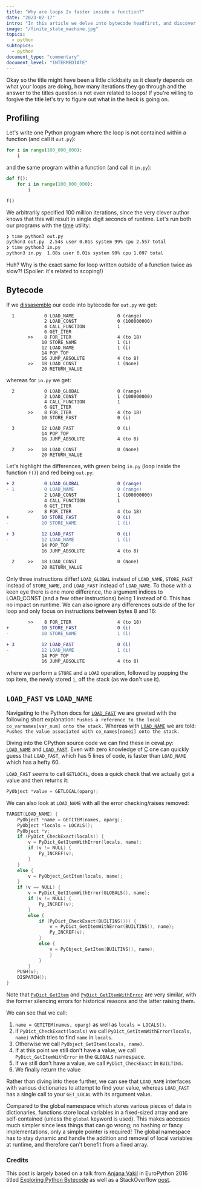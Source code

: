 ```yaml
---
title: "Why are loops 2x faster inside a function?"
date: "2023-02-17"
intro: "In this article we delve into bytecode headfirst, and discover why some instructions may be faster than others."
image: "/finite_state_machine.jpg"
topics:
  - python
subtopics:
  - python
document_type: "commentary"
document_level: "INTERMEDIATE"
---
```


Okay so the title might have been a little clickbaity as it clearly depends on what your loops are doing, how many iterations they go through and the answer to the titles question is not even related to loops! If you're willing to forgive the title let's try to figure out what in the heck is going on.

## Profiling

Let's write one Python program where the loop is not contained within a function (and call it `out.py`):

```python
for i in range(100_000_000):
    i
```

and the same program within a function (and call it `in.py`):

```python
def f():
    for i in range(100_000_000):
        i

f()
```

We arbitrarily specified 100 million iterations, since the very clever author knows that this will result in single digit seconds of runtime. Let's run both our programs with the [time](<https://en.wikipedia.org/wiki/Time_(Unix)>) utility:

```bash
❯ time python3 out.py
python3 out.py  2.54s user 0.01s system 99% cpu 2.557 total
❯ time python3 in.py
python3 in.py  1.08s user 0.01s system 99% cpu 1.097 total
```

Huh? Why is the exact same for loop written outside of a function twice as slow?! (Spoiler: it's related to scoping!)

## Bytecode

If we [dissasemble](https://docs.python.org/3/library/dis.html) our code into bytecode for `out.py` we get:

```text
  1           0 LOAD_NAME                0 (range)
              2 LOAD_CONST               0 (100000000)
              4 CALL_FUNCTION            1
              6 GET_ITER
        >>    8 FOR_ITER                 4 (to 18)
             10 STORE_NAME               1 (i)
             12 LOAD_NAME                1 (i)
             14 POP_TOP
             16 JUMP_ABSOLUTE            4 (to 8)
        >>   18 LOAD_CONST               1 (None)
             20 RETURN_VALUE
```

whereas for `in.py` we get:

```text
  2           0 LOAD_GLOBAL              0 (range)
              2 LOAD_CONST               1 (100000000)
              4 CALL_FUNCTION            1
              6 GET_ITER
        >>    8 FOR_ITER                 4 (to 18)
             10 STORE_FAST               0 (i)

  3          12 LOAD_FAST                0 (i)
             14 POP_TOP
             16 JUMP_ABSOLUTE            4 (to 8)

  2     >>   18 LOAD_CONST               0 (None)
             20 RETURN_VALUE
```

Let's highlight the differences, with green being `in.py` (loop inside the function `f()`) and red being `out.py`:

```diff
+ 2           0 LOAD_GLOBAL              0 (range)
- 1           0 LOAD_NAME                0 (range)
              2 LOAD_CONST               1 (100000000)
              4 CALL_FUNCTION            1
              6 GET_ITER
        >>    8 FOR_ITER                 4 (to 18)
+            10 STORE_FAST               0 (i)
-            10 STORE_NAME               1 (i)

+ 3          12 LOAD_FAST                0 (i)
-            12 LOAD_NAME                1 (i)
             14 POP_TOP
             16 JUMP_ABSOLUTE            4 (to 8)

  2     >>   18 LOAD_CONST               0 (None)
             20 RETURN_VALUE
```

Only three instructions differ! `LOAD_GLOBAL` instead of `LOAD_NAME`, `STORE_FAST` instead of `STORE_NAME`, and `LOAD_FAST` instead of `LOAD_NAME`. To those with a keen eye there is one more difference, the argument indices to LOAD_CONST (and a few other instructions) being 1 instead of 0. This has no impact on runtime. We can also ignore any differences outside of the for loop and only focus on instructions between bytes 8 and 16:

```diff
        >>    8 FOR_ITER                 4 (to 18)
+            10 STORE_FAST               0 (i)
-            10 STORE_NAME               1 (i)

+ 3          12 LOAD_FAST                0 (i)
-            12 LOAD_NAME                1 (i)
             14 POP_TOP
             16 JUMP_ABSOLUTE            4 (to 8)
```

where we perform a `STORE` and a `LOAD` operation, followed by popping the top item, the newly stored `i`, off the stack (as we don't use it).

## `LOAD_FAST` vs `LOAD_NAME`

Navigating to the Python docs for [`LOAD_FAST`](https://docs.python.org/3.12/library/dis.html#opcode-LOAD_FAST) we are greeted with the following short explanation:
`Pushes a reference to the local co_varnames[var_num] onto the stack.` Whereas with [`LOAD_NAME`](https://docs.python.org/3.12/library/dis.html#opcode-LOAD_NAME) we are told:
`Pushes the value associated with co_names[namei] onto the stack.`

Diving into the CPython source code we can find these in ceval.py: [`LOAD_NAME`](https://github.com/python/cpython/blob/8a285df806816805484fed36dce5fd5b77a215a6/Python/ceval.c#L2961) and [`LOAD_FAST`](https://github.com/python/cpython/blob/8a285df806816805484fed36dce5fd5b77a215a6/Python/ceval.c#L1811). Even with zero knowledge of [C](<https://en.wikipedia.org/wiki/C_(programming_language)>) one can quickly guess that `LOAD_FAST`, which has 5 lines of code, is faster than `LOAD_NAME` which has a hefty 60.

`LOAD_FAST` seems to call `GETLOCAL`, does a quick check that we actually got a value and then returns it:

```c
PyObject *value = GETLOCAL(oparg);
```

We can also look at `LOAD_NAME` with all the error checking/raises removed:

```c
TARGET(LOAD_NAME) {
    PyObject *name = GETITEM(names, oparg);
    PyObject *locals = LOCALS();
    PyObject *v;
    if (PyDict_CheckExact(locals)) {
        v = PyDict_GetItemWithError(locals, name);
        if (v != NULL) {
            Py_INCREF(v);
        }
    }
    else {
        v = PyObject_GetItem(locals, name);
    }
    if (v == NULL) {
        v = PyDict_GetItemWithError(GLOBALS(), name);
        if (v != NULL) {
            Py_INCREF(v);
        }
        else {
            if (PyDict_CheckExact(BUILTINS())) {
                v = PyDict_GetItemWithError(BUILTINS(), name);
                Py_INCREF(v);
            }
            else {
                v = PyObject_GetItem(BUILTINS(), name);
                }
            }
        }
    PUSH(v);
    DISPATCH();
}
```

Note that [`PyDict_GetItem`](https://github.com/python/cpython/blob/42fee931d055a3ef8ed31abe44603b9b2856e04d/Objects/dictobject.c#L1649) and [`PyDict_GetItemWithError`](https://github.com/python/cpython/blob/42fee931d055a3ef8ed31abe44603b9b2856e04d/Objects/dictobject.c#L1770) are very similar, with the former silencing errors for historical reasons and the latter raising them.

We can see that we call:

1. `name = GETITEM(names, oparg)` as well as `locals = LOCALS()`.
2. if `PyDict_CheckExact(locals)` we call `PyDict_GetItemWithError(locals, name)` which tries to find `name` in `locals`.
3. Otherwise we call `PyObject_GetItem(locals, name)`.
4. If at this point we still don't have a value, we call `PyDict_GetItemWithError` in the `GLOBALS` namespace.
5. If we still don't have a value, we call `PyDict_CheckExact` in `BUILTINS`.
6. We finally return the value

Rather than diving into these further, we can see that `LOAD_NAME` interfaces with various dictionaries to attempt to find your value, whereas `LOAD_FAST` has a single call to your `GET_LOCAL` with its argument value.

Compared to the global namespace which stores various pieces of data in dictionaries, functions store local variables in a fixed-sized array and are self-contained (unless the `global` keyword is used). This makes accesses much simpler since less things that can go wrong; no hashing or fancy implementations, only a simple pointer is required! The global namespace has to stay dynamic and handle the addition and removal of local variables at runtime, and therefore can't benefit from a fixed array.

### Credits

This post is largely based on a talk from [Anjana Vakil](https://vakila.github.io/) in EuroPython 2016 titled [Exploring Python Bytecode](https://www.youtube.com/watch?v=GNPKBICTF2w) as well as a StackOverflow [post](https://stackoverflow.com/questions/11241523/why-does-python-code-run-faster-in-a-function).
